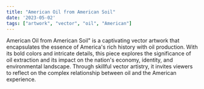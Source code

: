 ```yaml
---
title: "American Oil from American Soil"
date: '2023-05-02'
tags: ["artwork", "vector", "oil", "American"]
---
```


<CustomImage src="https://raw.githubusercontent.com/capagenda/vectorposts/main/images/american-oil.png" alt="American Oil from American Soil prompted vector artwork." />

American Oil from American Soil" is a captivating vector artwork that encapsulates 
the essence of America's rich history with oil production. With its bold colors and intricate details, 
this piece explores the significance of oil extraction and its impact on the nation's economy, identity, 
and environmental landscape. Through skillful vector artistry, it invites viewers to reflect on the complex 
relationship between oil and the American experience.

